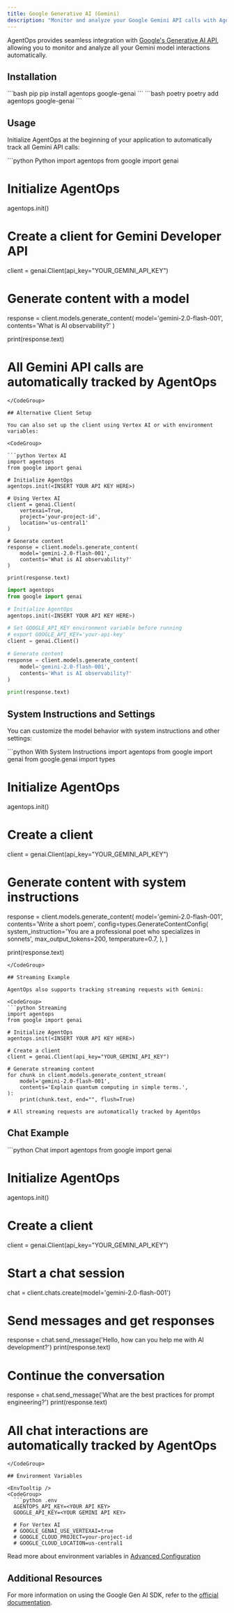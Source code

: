 ```yaml
---
title: Google Generative AI (Gemini)
description: "Monitor and analyze your Google Gemini API calls with AgentOps"
---
```



AgentOps provides seamless integration with [Google's Generative AI API](https://ai.google.dev/), allowing you to monitor and analyze all your Gemini model interactions automatically.

## Installation

<CodeGroup>
  ```bash pip
  pip install agentops google-genai
  ```
  ```bash poetry
  poetry add agentops google-genai
  ```
</CodeGroup>

## Usage

Initialize AgentOps at the beginning of your application to automatically track all Gemini API calls:

<CodeGroup>
```python Python
import agentops
from google import genai

# Initialize AgentOps
agentops.init(<INSERT YOUR API KEY HERE>)

# Create a client for Gemini Developer API
client = genai.Client(api_key="YOUR_GEMINI_API_KEY")

# Generate content with a model
response = client.models.generate_content(
    model='gemini-2.0-flash-001',
    contents='What is AI observability?'
)

print(response.text)

# All Gemini API calls are automatically tracked by AgentOps
```
</CodeGroup>

## Alternative Client Setup

You can also set up the client using Vertex AI or with environment variables:

<CodeGroup>

```python Vertex AI
import agentops
from google import genai

# Initialize AgentOps
agentops.init(<INSERT YOUR API KEY HERE>)

# Using Vertex AI
client = genai.Client(
    vertexai=True,
    project='your-project-id',
    location='us-central1'
)

# Generate content
response = client.models.generate_content(
    model='gemini-2.0-flash-001',
    contents='What is AI observability?'
)

print(response.text)
```

```python Using Environment Variables
import agentops
from google import genai

# Initialize AgentOps
agentops.init(<INSERT YOUR API KEY HERE>)

# Set GOOGLE_API_KEY environment variable before running
# export GOOGLE_API_KEY='your-api-key'
client = genai.Client()

# Generate content
response = client.models.generate_content(
    model='gemini-2.0-flash-001',
    contents='What is AI observability?'
)

print(response.text)
```
</CodeGroup>

## System Instructions and Settings

You can customize the model behavior with system instructions and other settings:

<CodeGroup>
```python With System Instructions
import agentops
from google import genai
from google.genai import types

# Initialize AgentOps
agentops.init(<INSERT YOUR API KEY HERE>)

# Create a client
client = genai.Client(api_key="YOUR_GEMINI_API_KEY")

# Generate content with system instructions
response = client.models.generate_content(
    model='gemini-2.0-flash-001',
    contents='Write a short poem',
    config=types.GenerateContentConfig(
        system_instruction='You are a professional poet who specializes in sonnets',
        max_output_tokens=200,
        temperature=0.7,
    ),
)

print(response.text)
```
</CodeGroup>

## Streaming Example

AgentOps also supports tracking streaming requests with Gemini:

<CodeGroup>
```python Streaming
import agentops
from google import genai

# Initialize AgentOps
agentops.init(<INSERT YOUR API KEY HERE>)

# Create a client
client = genai.Client(api_key="YOUR_GEMINI_API_KEY")

# Generate streaming content
for chunk in client.models.generate_content_stream(
    model='gemini-2.0-flash-001',
    contents='Explain quantum computing in simple terms.',
):
    print(chunk.text, end="", flush=True)

# All streaming requests are automatically tracked by AgentOps
```
</CodeGroup>

## Chat Example

<CodeGroup>
```python Chat
import agentops
from google import genai

# Initialize AgentOps
agentops.init(<INSERT YOUR API KEY HERE>)

# Create a client
client = genai.Client(api_key="YOUR_GEMINI_API_KEY")

# Start a chat session
chat = client.chats.create(model='gemini-2.0-flash-001')

# Send messages and get responses
response = chat.send_message('Hello, how can you help me with AI development?')
print(response.text)

# Continue the conversation
response = chat.send_message('What are the best practices for prompt engineering?')
print(response.text)

# All chat interactions are automatically tracked by AgentOps
```
</CodeGroup>

## Environment Variables

<EnvTooltip />
<CodeGroup>
  ```python .env
  AGENTOPS_API_KEY=<YOUR API KEY>
  GOOGLE_API_KEY=<YOUR GEMINI API KEY>
  
  # For Vertex AI
  # GOOGLE_GENAI_USE_VERTEXAI=true
  # GOOGLE_CLOUD_PROJECT=your-project-id
  # GOOGLE_CLOUD_LOCATION=us-central1
  ```
</CodeGroup>

Read more about environment variables in [Advanced Configuration](/v2/usage/advanced-configuration)

## Additional Resources

For more information on using the Google Gen AI SDK, refer to the [official documentation](https://googleapis.github.io/python-genai/).

<script type="module" src="/scripts/github_stars.js"></script>
<script type="module" src="/scripts/scroll-img-fadein-animation.js"></script>
<script type="module" src="/scripts/button_heartbeat_animation.js"></script>
<script type="css" src="/styles/styles.css"></script> 